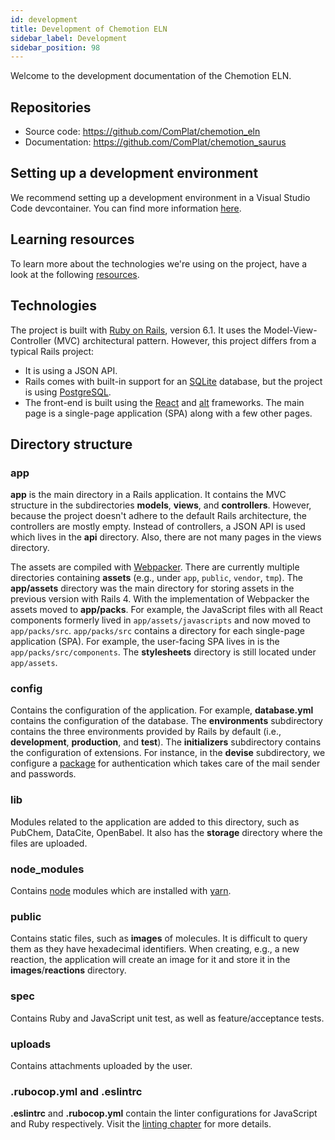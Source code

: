 ```yaml
---
id: development
title: Development of Chemotion ELN
sidebar_label: Development
sidebar_position: 98
---
```


Welcome to the development documentation of the Chemotion ELN.

## Repositories

- Source code: <https://github.com/ComPlat/chemotion_eln>
- Documentation: <https://github.com/ComPlat/chemotion_saurus>

## Setting up a development environment

We recommend setting up a development environment in a Visual Studio Code devcontainer.
You can find more information [here](development/environment).

## Learning resources

To learn more about the technologies we're using on the project, have a look at the following
[resources](development/learn).

## Technologies

The project is built with [Ruby on Rails](https://rubyonrails.org/), version 6.1.
It uses the Model-View-Controller (MVC) architectural pattern.
However, this project differs from a typical Rails project:

- It is using a JSON API.
- Rails comes with built-in support for an [SQLite](https://www.sqlite.org/index.html) database, but the project is using [PostgreSQL](https://www.postgresql.org/).
- The front-end is built using the [React](https://reactjs.org/) and [alt](http://alt.js.org) frameworks. The main page is a single-page application (SPA) along with a few other pages.

## Directory structure

### app

**app** is the main directory in a Rails application. It contains the MVC structure in the subdirectories **models**, **views**, and **controllers**.
However, because the project doesn't adhere to the default Rails architecture, the controllers are mostly empty.
Instead of controllers, a JSON API is used which lives in the **api** directory. Also, there are not many pages in the views directory.

The assets are compiled with [Webpacker](https://github.com/rails/webpacker).
There are currently multiple directories containing **assets** (e.g., under `app`, `public`, `vendor`, `tmp`).
The **app/assets** directory was the main directory for storing assets in the previous version with Rails 4.
With the implementation of Webpacker the assets moved to **app/packs**.
For example, the JavaScript files with all React components formerly lived in `app/assets/javascripts` and now moved to `app/packs/src`.
`app/packs/src` contains a directory for each single-page application (SPA). For example, the user-facing SPA lives in is the `app/packs/src/components`.
The **stylesheets** directory is still located under `app/assets`.

### config

Contains the configuration of the application. For example, **database.yml** contains the configuration of the database.
The **environments** subdirectory contains the three environments provided by Rails by default (i.e., **development**, **production**, and **test**).
The **initializers** subdirectory contains the configuration of extensions.
For instance, in the **devise** subdirectory, we configure a [package](https://github.com/heartcombo/devise) for authentication which takes care of the mail sender and passwords.

### lib

Modules related to the application are added to this directory, such as PubChem, DataCite, OpenBabel. It also has the **storage** directory where the files are uploaded.

### node_modules

Contains [node](https://nodejs.org/en/) modules which are installed with [yarn](https://yarnpkg.com/).

### public

Contains static files, such as **images** of molecules. It is difficult to query them as they have hexadecimal identifiers.
When creating, e.g., a new reaction, the application will create an image for it and store it in the **images**/**reactions** directory.

### spec

Contains Ruby and JavaScript unit test, as well as feature/acceptance tests.

### uploads

Contains attachments uploaded by the user.

### .rubocop.yml and .eslintrc

**.eslintrc** and **.rubocop.yml** contain the linter configurations for JavaScript and Ruby respectively.
Visit the [linting chapter](development/linting) for more details.
